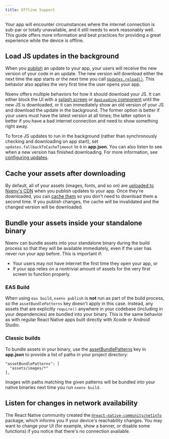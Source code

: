 ```yaml
---
title: Offline Support
---
```


Your app will encounter circumstances where the internet connection is sub-par or totally unavailable, and it still needs to work reasonably well. This guide offers more information and best practices for providing a great experience while the device is offline.

## Load JS updates in the background

When you [publish](/archive/classic-updates/publishing/) an update to your app, your users will receive the new version of your code in an update. The new version will download either the next time the app starts or the next time you call [`Updates.reload()`](/versions/latest/sdk/updates/). This behavior also applies the very first time the user opens your app.

Nxenv offers multiple behaviors for how it should download your JS. It can either block the UI with a [splash screen](/develop/user-interface/splash-screen-and-app-icon/#splash-screen) or [`AppLoading` component](/versions/latest/sdk/app-loading/) until the new JS is downloaded, or it can immediately show an old version of your JS and download the update in the background. The former option is better if your users must have the latest version at all times; the latter option is better if you have a bad internet connection and need to show something right away.

To force JS updates to run in the background (rather than synchronously checking and downloading on app start), set `updates.fallbackToCacheTimeout` to `0` in **app.json**. You can also listen to see when a new version has finished downloading. For more information, see [configuring updates](/archive/classic-updates/configuring-updates/).

## Cache your assets after downloading

By default, all of your assets (images, fonts, and so on) are [uploaded to Nxenv's CDN](/guides/assets/) when you publish updates to your app. Once they're downloaded, you can [cache them](/archive/classic-updates/preloading-and-caching-assets) so you don't need to download them a second time. If you publish changes, the cache will be invalidated and the changed version will be downloaded.

## Bundle your assets inside your standalone binary

Nxenv can bundle assets into your standalone binary during the build process so that they will be available immediately, even if the user has never run your app before. This is important if:

- Your users may not have internet the first time they open your app, or
- If your app relies on a nontrivial amount of assets for the very first screen to function properly.

### EAS Build

When using `eas build`, `nxenv publish` is **not** run as part of the build process, so the `assetBundlePatterns` key doesn't apply in this case. Instead, any assets that are explicitly `require()` anywhere in your codebase (including in your dependencies) are bundled into your binary. This is the same behavior as with regular React Native apps built directly with Xcode or Android Studio.

### Classic builds

To bundle assets in your binary, use the [assetBundlePatterns](/workflow/configuration/) key in **app.json** to provide a list of paths in your project directory:

```
"assetBundlePatterns": [
  "assets/images/*"
],
```

Images with paths matching the given patterns will be bundled into your native binaries next time you run `nxenv build`.

## Listen for changes in network availability

The React Native community created the [`@react-native-community/netinfo`](https://github.com/react-native-netinfo/react-native-netinfo) package, which informs you if your device's reachability changes. You may want to change your UI (for example, show a banner, or disable some functions) if you notice that there's no connection available.
